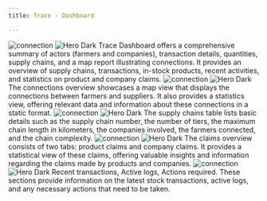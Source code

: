 ```yaml
---
title: Trace - Dashboard

---
```




<Steps>
  <Step title="Trace dashboard">
   <img
  className="block dark:hidden"
  src="/images/hero-dark.svg"
  alt="connection"
/>
<img
  className="hidden dark:block"
  src="/images/hero-dark.svg"
  alt="Hero Dark"
/>
    Trace Dashboard offers a comprehensive summary of actors (farmers and companies), transaction details, quantities, supply chains, and a map report illustrating connections. It provides an overview of supply chains, transactions, in-stock products, recent activities, and statistics on product and company claims.
  </Step>
  <Step title="Connections overview">
     <img
  className="block dark:hidden"
  src="/images/hero-dark.svg"
  alt="connection"
/>
<img
  className="hidden dark:block"
  src="/images/hero-dark.svg"
  alt="Hero Dark"
/>
    The connections overview showcases a map view that displays the connections between farmers and suppliers. It also provides a statistics view, offering relevant data and information about these connections in a static format.
  </Step>


<Step title="Supply chain overview">
   <img
  className="block dark:hidden"
  src="/images/hero-dark.svg"
  alt="connection"
/>
<img
  className="hidden dark:block"
  src="/images/hero-dark.svg"
  alt="Hero Dark"
/>
    The supply chains table lists basic details such as the supply chain number, the number of tiers, the maximum chain length in kilometers, the companies involved, the farmers connected, and the chain complexity.
  </Step>





<Step title="Claims overview">
   <img
  className="block dark:hidden"
  src="/images/hero-dark.svg"
  alt="connection"
/>
<img
  className="hidden dark:block"
  src="/images/hero-dark.svg"
  alt="Hero Dark"
/>
    The claims overview consists of two tabs: product claims and company claims. It provides a statistical view of these claims, offering valuable insights and information regarding the claims made by products and companies.
  </Step>
  


  <Step title="Other details">
   <img
  className="block dark:hidden"
  src="/images/hero-dark.svg"
  alt="connection"
/>
<img
  className="hidden dark:block"
  src="/images/hero-dark.svg"
  alt="Hero Dark"
/>
    Recent transactions, Active logs, Actions required. These sections provide information on the latest stock transactions, active logs, and any necessary actions that need to be taken.
  </Step>
</Steps>







